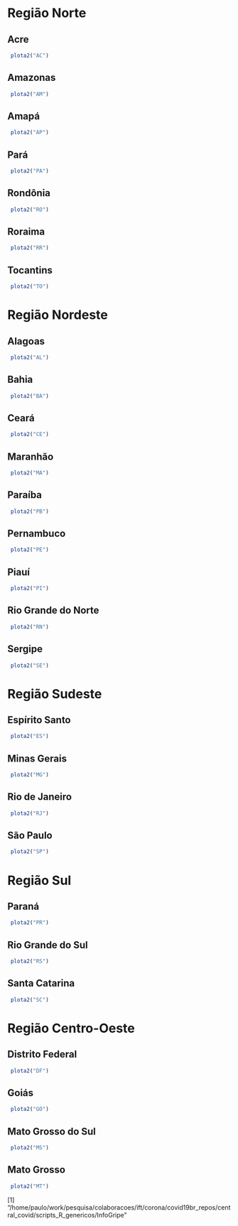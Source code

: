 # Região Norte 
 
## Acre 
 
```r
 plota2("AC") 
``` 
 
## Amazonas 
 
```r
 plota2("AM") 
``` 
 
## Amapá 
 
```r
 plota2("AP") 
``` 
 
## Pará 
 
```r
 plota2("PA") 
``` 
 
## Rondônia 
 
```r
 plota2("RO") 
``` 
 
## Roraima 
 
```r
 plota2("RR") 
``` 
 
## Tocantins 
 
```r
 plota2("TO") 
``` 
 
# Região Nordeste 
 
## Alagoas 
 
```r
 plota2("AL") 
``` 
 
## Bahia 
 
```r
 plota2("BA") 
``` 
 
## Ceará 
 
```r
 plota2("CE") 
``` 
 
## Maranhão 
 
```r
 plota2("MA") 
``` 
 
## Paraíba 
 
```r
 plota2("PB") 
``` 
 
## Pernambuco 
 
```r
 plota2("PE") 
``` 
 
## Piauí 
 
```r
 plota2("PI") 
``` 
 
## Rio Grande do Norte 
 
```r
 plota2("RN") 
``` 
 
## Sergipe 
 
```r
 plota2("SE") 
``` 
 
# Região Sudeste 
 
## Espírito Santo 
 
```r
 plota2("ES") 
``` 
 
## Minas Gerais 
 
```r
 plota2("MG") 
``` 
 
## Rio de Janeiro 
 
```r
 plota2("RJ") 
``` 
 
## São Paulo 
 
```r
 plota2("SP") 
``` 
 
# Região Sul 
 
## Paraná 
 
```r
 plota2("PR") 
``` 
 
## Rio Grande do Sul 
 
```r
 plota2("RS") 
``` 
 
## Santa Catarina 
 
```r
 plota2("SC") 
``` 
 
# Região Centro-Oeste 
 
## Distrito Federal 
 
```r
 plota2("DF") 
``` 
 
## Goiás 
 
```r
 plota2("GO") 
``` 
 
## Mato Grosso do Sul 
 
```r
 plota2("MS") 
``` 
 
## Mato Grosso 
 
```r
 plota2("MT") 
``` 
 
[1] "/home/paulo/work/pesquisa/colaboracoes/ift/corona/covid19br_repos/central_covid/scripts_R_genericos/InfoGripe"
